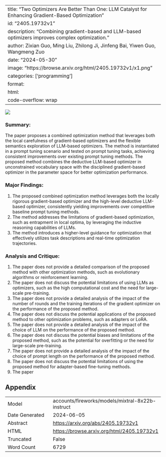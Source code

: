
---
title: "Two Optimizers Are Better Than One: LLM Catalyst for Enhancing Gradient-Based Optimization"
id: "2405.19732v1"
description: "Combining gradient-based and LLM-based optimizers improves complex optimization."
author: Zixian Guo, Ming Liu, Zhilong Ji, Jinfeng Bai, Yiwen Guo, Wangmeng Zuo
date: "2024-05-30"
image: "https://browse.arxiv.org/html/2405.19732v1/x1.png"
categories: ['programming']
format:
  html:
    code-overflow: wrap
---

![](https://browse.arxiv.org/html/2405.19732v1/x1.png)

### Summary:

The paper proposes a combined optimization method that leverages both the local carefulness of gradient-based optimizers and the flexible semantics exploration of LLM-based optimizers. The method is instantiated in a prompt tuning scenario and tested on prompt tuning tasks, achieving consistent improvements over existing prompt tuning methods. The proposed method combines the deductive LLM-based optimizer in unconstrained vocabulary space with the disciplined gradient-based optimizer in the parameter space for better optimization performance.

### Major Findings:

1. The proposed combined optimization method leverages both the locally rigorous gradient-based optimizer and the high-level deductive LLM-based optimizer, consistently yielding improvements over competitive baseline prompt tuning methods.
2. The method addresses the limitations of gradient-based optimization, such as entrapment in local optima, by leveraging the inductive reasoning capabilities of LLMs.
3. The method introduces a higher-level guidance for optimization that effectively utilizes task descriptions and real-time optimization trajectories.

### Analysis and Critique:

1. The paper does not provide a detailed comparison of the proposed method with other optimization methods, such as evolutionary algorithms or reinforcement learning.
2. The paper does not discuss the potential limitations of using LLMs as optimizers, such as the high computational cost and the need for large-scale pre-training.
3. The paper does not provide a detailed analysis of the impact of the number of rounds and the training iterations of the gradient optimizer on the performance of the proposed method.
4. The paper does not discuss the potential applications of the proposed method to other optimization problems, such as adapters or LoRA.
5. The paper does not provide a detailed analysis of the impact of the choice of LLM on the performance of the proposed method.
6. The paper does not discuss the potential biases and limitations of the proposed method, such as the potential for overfitting or the need for large-scale pre-training.
7. The paper does not provide a detailed analysis of the impact of the choice of prompt length on the performance of the proposed method.
8. The paper does not discuss the potential limitations of using the proposed method for adapter-based fine-tuning methods.
9. The paper

## Appendix

|          |          |
|----------|----------|
| Model     | accounts/fireworks/models/mixtral-8x22b-instruct       |
| Date Generated     | 2024-06-05       |
| Abstract | [https://arxiv.org/abs/2405.19732v1](https://arxiv.org/abs/2405.19732v1)        |
| HTML     | [https://browse.arxiv.org/html/2405.19732v1](https://browse.arxiv.org/html/2405.19732v1)       |
| Truncated       | False       |
| Word Count       | 6729       |